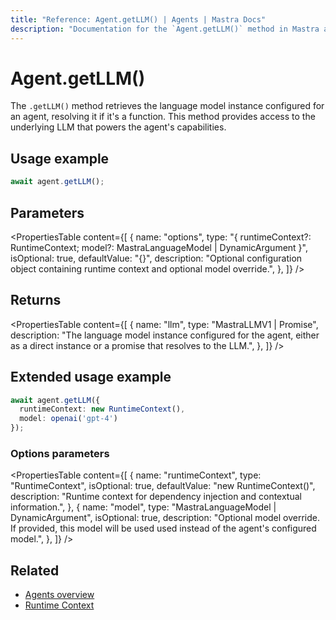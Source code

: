 ```yaml
---
title: "Reference: Agent.getLLM() | Agents | Mastra Docs"
description: "Documentation for the `Agent.getLLM()` method in Mastra agents, which retrieves the language model instance."
---
```


# Agent.getLLM()

The `.getLLM()` method retrieves the language model instance configured for an agent, resolving it if it's a function. This method provides access to the underlying LLM that powers the agent's capabilities.

## Usage example

```typescript copy
await agent.getLLM();
```

## Parameters

<PropertiesTable
  content={[
    {
      name: "options",
      type: "{ runtimeContext?: RuntimeContext; model?: MastraLanguageModel | DynamicArgument<MastraLanguageModel> }",
      isOptional: true,
      defaultValue: "{}",
      description: "Optional configuration object containing runtime context and optional model override.",
    },
  ]}
/>

## Returns

<PropertiesTable
  content={[
    {
      name: "llm",
      type: "MastraLLMV1 | Promise<MastraLLMV1>",
      description: "The language model instance configured for the agent, either as a direct instance or a promise that resolves to the LLM.",
    },
  ]}
/>

## Extended usage example

```typescript copy
await agent.getLLM({
  runtimeContext: new RuntimeContext(),
  model: openai('gpt-4')
});
```

### Options parameters

<PropertiesTable
  content={[
    {
      name: "runtimeContext",
      type: "RuntimeContext",
      isOptional: true,
      defaultValue: "new RuntimeContext()",
      description: "Runtime context for dependency injection and contextual information.",
    },
    {
      name: "model",
      type: "MastraLanguageModel | DynamicArgument<MastraLanguageModel>",
      isOptional: true,
      description: "Optional model override. If provided, this model will be used used instead of the agent's configured model.",
    },
  ]}
/>

## Related

- [Agents overview](/agents/overview)
- [Runtime Context](/server-db/runtime-context)
